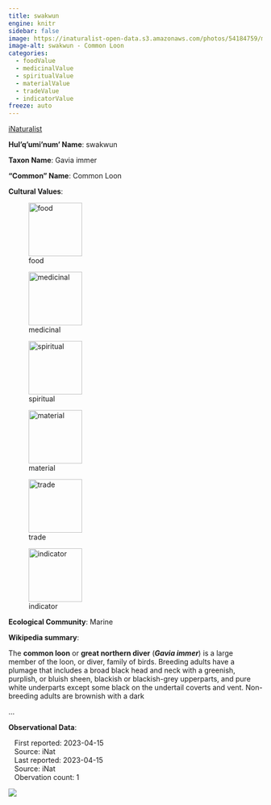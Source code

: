```yaml
---
title: swakwun
engine: knitr
sidebar: false
image: https://inaturalist-open-data.s3.amazonaws.com/photos/54184759/medium.jpg
image-alt: swakwun - Common Loon
categories:
  - foodValue
  - medicinalValue
  - spiritualValue
  - materialValue
  - tradeValue
  - indicatorValue
freeze: auto
---
```


<div role="img" class="imerss-photo" style="background-image: url(https://inaturalist-open-data.s3.amazonaws.com/photos/54184759/medium.jpg)" 
 alt="swakwun - Common Loon">
 <a href="https://www.inaturalist.org/taxa/4626" target="_blank" class="taxonDisplay-iNat-extern">iNaturalist<span class="external-link"></span></a>
</div>

**Hul'q'umi'num' Name**: swakwun



**Taxon Name**: Gavia immer

**"Common" Name**: Common Loon

**Cultural Values**:

:::{layout-nrow=1}
![food](/files/food.svg){width=106px}

![medicinal](/files/medicinal.svg){width=106px}

![spiritual](/files/spiritual.svg){width=106px}

![material](/files/material.svg){width=106px}

![trade](/files/trade.svg){width=106px}

![indicator](/files/indicator.svg){width=106px}
:::

**Ecological Community**: Marine

**Wikipedia summary**:
<p class="mw-empty-elt">

</p>

<p>The <b>common loon</b> or <b>great northern diver</b> (<i><b>Gavia immer</b></i>) is a large member of the loon, or diver, family of birds. Breeding adults have a plumage that includes a broad black head and neck with a greenish, purplish, or bluish sheen, blackish or blackish-grey upperparts, and pure white underparts except some black on the undertail coverts and vent. Non-breeding adults are brownish with a dark</p>...

**Observational Data**:

|    First reported: 2023-04-15

|    Source: iNat

|    Last reported: 2023-04-15

|    Source: iNat

|    Obervation count: 1

![](community_dist.png)
